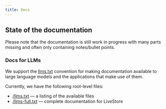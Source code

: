 ```yaml
---
title: Docs
---
```



<CardGrid>
	<LinkCard
		title="Getting Started"
		description="Learn how to get started with LiveStore"
		href="/getting-started/react-web"
	/>
	<LinkCard
		title="Evaluation"
		description="Evaluate LiveStore for your use case"
		href="/evaluation/design-decisions"
	/>
	<LinkCard
		title="Reference"
		description="Reference documentation for LiveStore"
		href="/reference/concepts"
	/>
	<LinkCard
		title="Patterns"
		description="A collection of patterns for using LiveStore in different scenarios"
		href="/patterns/anonymous-user-transition/"
	/>
	<LinkCard
		title="Community"
		description="Community resources for LiveStore"
		href="/misc/community"
	/>
	<LinkCard
		title="Contributing"
		description="Contributing to LiveStore"
		href="/contributing/contributing"
	/>
</CardGrid>

## State of the documentation

Please note that the documentation is still work in progress with many parts missing and often only containing notes/bullet points.

### Docs for LLMs

We support the [llms.txt](https://llmstxt.org/) convention for making documentation available to large language models and the applications that make use of them.

Currently, we have the following root-level files:

- [/llms.txt](/llms.txt) — a listing of the available files
- [/llms-full.txt](/llms-full.txt) — complete documentation for LiveStore
